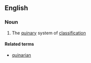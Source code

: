 ==English==

===Noun===
{{en-noun|-}}

#{{taxonomy}} The [[quinary]] system of [[classification]]

====Related terms====
*[[quinarian]]